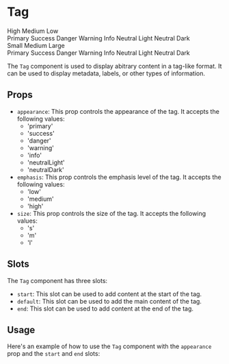 
# Tag
<div style={{gap: "10px", display: "flex"}}>
    <Tag emphasis={"high"}>High</Tag>
    <Tag emphasis={"medium"}>Medium</Tag>
    <Tag emphasis={"low"}>Low</Tag>
</div>
<div style={{gap: "10px", display: "flex", marginTop: "20px"}}>
    <Tag appearance={"primary"}>Primary</Tag>
    <Tag appearance={"success"}>Success</Tag>
    <Tag appearance={"danger"}>Danger</Tag>
    <Tag appearance={"warning"}>Warning</Tag>
    <Tag appearance={"info"}>Info</Tag>
    <Tag appearance={"neutralLight"}>Neutral Light</Tag>
    <Tag appearance={"neutralDark"}>Neutral Dark</Tag>
</div>
<div style={{gap: "10px", display: "flex", marginTop: "20px", alignItems: "center"}}>
    <Tag size={"s"}>Small</Tag>
    <Tag size={"m"}>Medium</Tag>
    <Tag size={"l"}>Large</Tag>
</div>


<div style={{gap: "10px", display: "flex", marginTop: "20px"}}>
    <Tag appearance={"primary"} clickable>Primary</Tag>
    <Tag appearance={"success"} clickable>Success</Tag>
    <Tag appearance={"danger"} clickable>Danger</Tag>
    <Tag appearance={"warning"} clickable>Warning</Tag>
    <Tag appearance={"info"} clickable>Info</Tag>
    <Tag appearance={"neutralLight"} clickable>Neutral Light</Tag>
    <Tag appearance={"neutralDark"} clickable>Neutral Dark</Tag>
</div>



The `Tag` component is used to display abitrary content in a tag-like format. It can be used to display metadata, labels, or other types of information.


## Props
- `appearance`: This prop controls the appearance of the tag. It accepts the following values:
  - 'primary'
  - 'success'
  - 'danger'
  - 'warning'
  - 'info'
  - 'neutralLight'
  - 'neutralDark'
- `emphasis`: This prop controls the emphasis level of the tag. It accepts the following values:
  - 'low'
  - 'medium'
  - 'high'
- `size`: This prop controls the size of the tag. It accepts the following values:
  - 's'
  - 'm'
  - 'l'


## Slots

The `Tag` component has three slots:

- `start`: This slot can be used to add content at the start of the tag.
- `default`: This slot can be used to add the main content of the tag.
- `end`: This slot can be used to add content at the end of the tag.

## Usage

Here's an example of how to use the `Tag` component with the `appearance` prop and the `start` and `end` slots:
